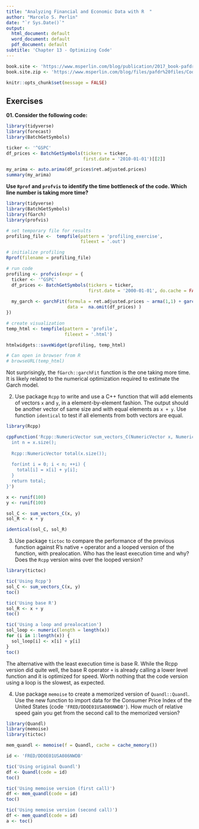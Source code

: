 ```yaml
---
title: "Analyzing Financial and Economic Data with R  "
author: "Marcelo S. Perlin"
date: "`r Sys.Date()`"
output:
  html_document: default
  word_document: default
  pdf_document: default
subtitle: 'Chapter 13 - Optimizing Code'
---
```


```r
book.site <- 'https://www.msperlin.com/blog/publication/2017_book-pafdr-en/'
book.site.zip <- 'https://www.msperlin.com/blog/files/pafdr%20files/Code_Data_pafdR.zip'

knitr::opts_chunk$set(message = FALSE)
```

## Exercises

**01. Consider the following code:**

```r
library(tidyverse)
library(forecast)
library(BatchGetSymbols)

ticker <- '^GSPC'
df_prices <- BatchGetSymbols(tickers = ticker, 
                             first.date = '2010-01-01')[[2]]

my_arima <- auto.arima(df_prices$ret.adjusted.prices)
summary(my_arima)
```

**Use `Rprof` and `profvis` to identify the time bottleneck of the code. Which line number is taking more time?**

```r
library(tidyverse)
library(BatchGetSymbols)
library(fGarch)
library(profvis)

# set temporary file for results
profiling_file <-  tempfile(pattern = 'profiling_exercise', 
                            fileext = '.out')

# initialize profiling
Rprof(filename = profiling_file)

# run code
profiling <- profvis(expr = {
  ticker <- '^GSPC'
  df_prices <- BatchGetSymbols(tickers = ticker, 
                               first.date = '2000-01-01', do.cache = FALSE)[[2]]
  
  my_garch <- garchFit(formula = ret.adjusted.prices ~ arma(1,1) + garch(1,1), 
                       data =  na.omit(df_prices) )
})

# create visualization
temp_html <- tempfile(pattern = 'profile',
                      fileext = '.html')

htmlwidgets::saveWidget(profiling, temp_html)

# Can open in browser from R
# browseURL(temp_html)
```

Not surprisingly, the `fGarch::garchFit` function is the one taking  more time. It is likely related to the numerical optimization required to estimate the Garch model.


02. Use package `Rcpp` to write and use a C++  function that will add elements of vectors `x` and `y`, in a element-by-element fashion. The output should be another vector of same size and with equal elements as `x + y`. Use function `identical` to test if all elements from both vectors are equal. 

```r
library(Rcpp)

cppFunction('Rcpp::NumericVector sum_vectors_C(NumericVector x, NumericVector y) {
  int n = x.size();
  
  Rcpp::NumericVector total(x.size());
  
  for(int i = 0; i < n; ++i) {
    total[i] = x[i] + y[i];
  }
  return total;
}')

x <- runif(100)
y <- runif(100)

sol_C <- sum_vectors_C(x, y)
sol_R <- x + y

identical(sol_C, sol_R)
```

03. Use package `tictoc` to compare the performance of the previous function against R's native `+` operator and a looped version of the function, with prealocation. Who has the least execution time and why? Does the `Rcpp` version wins over the looped version?

```r
library(tictoc)

tic('Using Rcpp')
sol_C <- sum_vectors_C(x, y)
toc()

tic('Using base R')
sol_R <- x + y
toc()

tic('Using a loop and prealocation')
sol_loop <- numeric(length = length(x))
for (i in 1:length(x)) {
  sol_loop[i] <- x[i] + y[i]
}
toc()
```

The alternative with the least execution time is base R. While the Rcpp version did quite well, the base R operator `+` is already calling a lower level function and it is optimized for speed. Worth nothing that the code version using a loop is the slowest, as expected.

04. Use package `memoise` to create a memorized version of `Quandl::Quandl`. Use the new function to import data for the Consumer Price Index of the United States (code `'FRED/DDOE01USA086NWDB'`). How much of relative speed gain you get from the second call to the memorized version?

```r
library(Quandl)
library(memoise)
library(tictoc)

mem_quandl <- memoise(f = Quandl, cache = cache_memory())

id <- 'FRED/DDOE01USA086NWDB'

tic('Using original Quandl')
df <- Quandl(code = id)
toc()

tic('Using memoise version (first call)')
df <- mem_quandl(code = id)
toc()

tic('Using memoise version (second call)')
df <- mem_quandl(code = id)
a <- toc()


```


